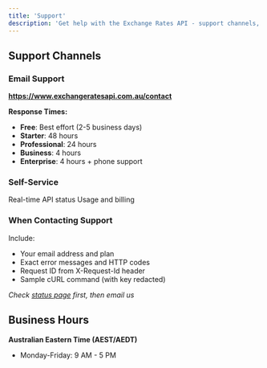 ```yaml
---
title: 'Support'
description: 'Get help with the Exchange Rates API - support channels, response times, and troubleshooting resources'
---
```


## Support Channels

### Email Support
**https://www.exchangeratesapi.com.au/contact**

**Response Times:**
- **Free**: Best effort (2-5 business days)
- **Starter**: 48 hours
- **Professional**: 24 hours  
- **Business**: 4 hours
- **Enterprise**: 4 hours + phone support

### Self-Service

<CardGroup cols={2}>
  <Card title="API Status" icon="wifi" href="https://exchangeratesapi-com-au.openstatus.dev/" target="_blank">
    Real-time API status
  </Card>
  <Card title="Dashboard" icon="chart-line" href="https://app.exchangeratesapi.com.au">
    Usage and billing
  </Card>
</CardGroup>

### When Contacting Support

Include:
- Your email address and plan
- Exact error messages and HTTP codes
- Request ID from X-Request-Id header
- Sample cURL command (with key redacted)

*Check [status page](https://exchangeratesapi-com-au.openstatus.dev/) first, then email us*

## Business Hours

**Australian Eastern Time (AEST/AEDT)**
- Monday-Friday: 9 AM - 5 PM
